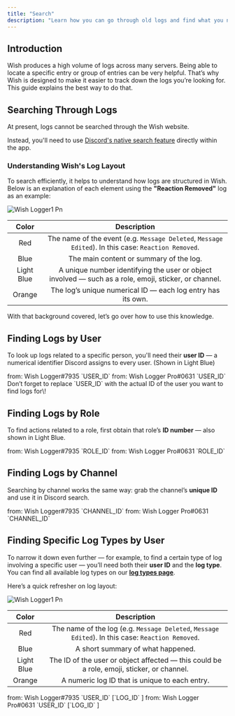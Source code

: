 ```yaml
---
title: "Search"
description: "Learn how you can go through old logs and find what you need quickly."
---
```


## **Introduction**

Wish produces a high volume of logs across many servers. Being able to locate a specific entry or group of entries can be very helpful. That’s why Wish is designed to make it easier to track down the logs you’re looking for.\
This guide explains the best way to do that.

## **Searching Through Logs**

At present, logs cannot be searched through the Wish website.

Instead, you'll need to use [Discord's native search feature](https://support.discord.com/hc/en-us/articles/115000468588-Using-Search) directly within the app.

### Understanding Wish's Log Layout

To search efficiently, it helps to understand how logs are structured in Wish. Below is an explanation of each element using the **"Reaction Removed"** log as an example:

![Wish Logger1 Pn](/images/WishLogger1.png)

| **Color**  | **Description**                                                                                       |
| :--------: | :---------------------------------------------------------------------------------------------------: |
| Red        | The name of the event (e.g. `Message Deleted`, `Message Edited`). In this case: `Reaction Removed`.   |
| Blue       | The main content or summary of the log.                                                               |
| Light Blue | A unique number identifying the user or object involved — such as a role, emoji, sticker, or channel. |
| Orange     | The log’s unique numerical ID — each log entry has its own.                                           |

With that background covered, let’s go over how to use this knowledge.

## **Finding Logs by User**

To look up logs related to a specific person, you'll need their **user ID** — a numerical identifier Discord assigns to every user. (Shown in Light Blue)

<AccordionGroup>
  <Accordion title="Wish Logger" defaultOpen>
    from: Wish Logger#7935 `USER_ID`
  </Accordion>
  <Accordion title="Wish Logger Pro">
    from: Wish Logger Pro#0631 `USER_ID`
  </Accordion>
</AccordionGroup>

<Tip>
  Don’t forget to replace `USER_ID` with the actual ID of the user you want to find logs for\!
</Tip>

## **Finding Logs by Role**

To find actions related to a role, first obtain that role’s **ID number** — also shown in Light Blue.

<AccordionGroup>
  <Accordion title="Wish Logger" defaultOpen>
    from: Wish Logger#7935 `ROLE_ID`
  </Accordion>
  <Accordion title="Wish Logger Pro">
    from: Wish Logger Pro#0631 `ROLE_ID`
  </Accordion>
</AccordionGroup>

## **Finding Logs by Channel**

Searching by channel works the same way: grab the channel’s **unique ID** and use it in Discord search.

<AccordionGroup>
  <Accordion title="Wish Logger" defaultOpen>
    from: Wish Logger#7935 `CHANNEL_ID`
  </Accordion>
  <Accordion title="Wish Logger Pro">
    from: Wish Logger Pro#0631 `CHANNEL_ID`
  </Accordion>
</AccordionGroup>

## **Finding Specific Log Types by User**

To narrow it down even further — for example, to find a certain type of log involving a specific user — you’ll need both their **user ID** and the **log type**.\
You can find all available log types on our [**log types page**](/logs/types).

Here’s a quick refresher on log layout:

![Wish Logger1 Pn](/images/WishLogger1.png)

| **Color**  | **Description**                                                                                   |
| :--------: | :-----------------------------------------------------------------------------------------------: |
| Red        | The name of the log (e.g. `Message Deleted`, `Message Edited`). In this case: `Reaction Removed`. |
| Blue       | A short summary of what happened.                                                                 |
| Light Blue | The ID of the user or object affected — this could be a role, emoji, sticker, or channel.         |
| Orange     | A numeric log ID that is unique to each entry.                                                    |

<AccordionGroup>
  <Accordion title="Wish Logger" defaultOpen>
    from: Wish Logger#7935 `USER_ID` [`LOG_ID` ]
  </Accordion>
  <Accordion title="Wish Logger Pro">
    from: Wish Logger Pro#0631 `USER_ID` [`LOG_ID` ]
  </Accordion>
</AccordionGroup>